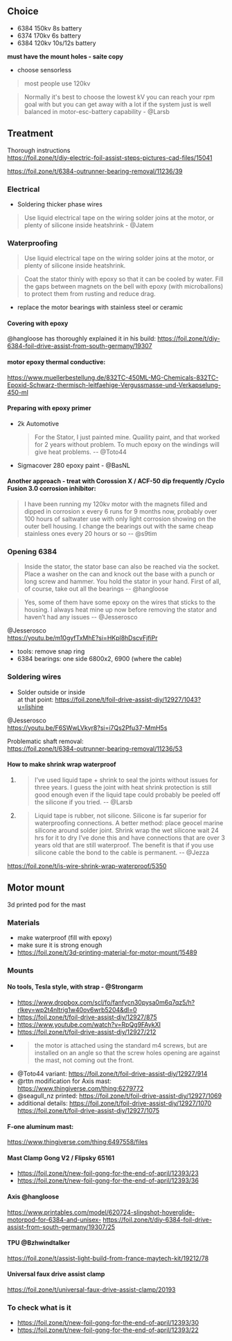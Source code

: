 ## Choice

- 6384 150kv 8s battery
- 6374 170kv 6s battery
- 6384 120kv 10s/12s battery

**must have the mount holes - saite copy**

- choose sensorless

> most people use 120kv

> Normally it's best to choose the lowest kV you can reach your rpm goal with but you can get away with a lot if the system just is well balanced in motor-esc-battery capability - @Larsb

## Treatment

Thorough instructions\
https://foil.zone/t/diy-electric-foil-assist-steps-pictures-cad-files/15041

https://foil.zone/t/6384-outrunner-bearing-removal/11236/39

### Electrical

- Soldering thicker phase wires

> Use liquid electrical tape on the wiring solder joins at the motor, or plenty of silicone inside heatshrink - @Jatem

### Waterproofing

> Use liquid electrical tape on the wiring solder joins at the motor, or plenty of silicone inside heatshrink.

> Coat the stator thinly with epoxy so that it can be cooled by water. Fill the gaps between magnets on the bell with epoxy (with microballons) to protect them from rusting and reduce drag.

- replace the motor bearings with stainless steel or ceramic

#### Covering with epoxy

@hangloose has thoroughly explained it in his build:
https://foil.zone/t/diy-6384-foil-drive-assist-from-south-germany/19307

#### motor epoxy thermal conductive:

https://www.muellerbestellung.de/832TC-450ML-MG-Chemicals-832TC-Epoxid-Schwarz-thermisch-leitfaehige-Vergussmasse-und-Verkapselung-450-ml

#### Preparing with epoxy primer

- 2k Automotive
  > For the Stator, I just painted mine. Quaility paint, and that worked for 2 years without problem. To much epoxy on the windings will give heat problems. -- @Toto44
- Sigmacover 280 epoxy paint - @BasNL

#### Another approach - treat with Corossion X / ACF-50 dip frequently /Cyclo Fusion 3.0 corrosion inhibitor:

> I have been running my 120kv motor with the magnets filled and dipped in corrosion x every 6 runs for 9 months now, probably over 100 hours of saltwater use with only light corrosion showing on the outer bell housing. I change the bearings out with the same cheap stainless ones every 20 hours or so -- @s9tim

### Opening 6384

> Inside the stator, the stator base can also be reached via the socket. Place a washer on the can and knock out the base with a punch or long screw and hammer. You hold the stator in your hand. First of all, of course, take out all the bearings -- @hangloose

> Yes, some of them have some epoxy on the wires that sticks to the housing. I always heat mine up now before removing the stator and haven’t had any issues -- @Jesserosco

@Jesserosco\
https://youtu.be/m10gyfTxMhE?si=HKpl8hDscvFjfiPr

- tools: remove snap ring
- 6384 bearings: one side 6800x2, 6900 (where the cable)

### Soldering wires

- Solder outside or inside \
  at that point: https://foil.zone/t/foil-drive-assist-diy/12927/1043?u=lishine

@Jesserosco\
https://youtu.be/F6SWwLVkyr8?si=i7Qs2Pfu37-MmH5s

Problematic shaft removal:\
 https://foil.zone/t/6384-outrunner-bearing-removal/11236/53

#### How to make shrink wrap waterproof

1. > I’ve used liquid tape + shrink to seal the joints without issues for three years. I guess the joint with heat shrink protection is still good enough even if the liquid tape could probably be peeled off the silicone if you tried. -- @Larsb
2. > Liquid tape is rubber, not silicone. Silicone is far superior for waterproofing connections. A better method:
   > place geocel marine silicone around solder joint.
   > Shrink wrap the wet silicone
   > wait 24 hrs for it to dry
   > I’ve done this and have connections that are over 3 years old that are still waterproof. The benefit is that if you use silicone cable the bond to the cable is permanent. -- @Jezza

https://foil.zone/t/is-wire-shrink-wrap-waterproof/5350

## Motor mount

3d printed pod for the mast

### Materials

- make waterproof (fill with epoxy)
- make sure it is strong enough
- https://foil.zone/t/3d-printing-material-for-motor-mount/15489

### Mounts

#### No tools, Tesla style, with strap - @Strongarm

- https://www.dropbox.com/scl/fo/fanfycn30pysa0m6q7qz5/h?rlkey=wp2t4nltrig1w40ov6wrb5204&dl=0
- https://foil.zone/t/foil-drive-assist-diy/12927/875
- https://www.youtube.com/watch?v=RpQg9FAykXI
- https://foil.zone/t/foil-drive-assist-diy/12927/212
- > the motor is attached using the standard m4 screws, but are installed on an angle so that the screw holes opening are against the mast, not coming out the front.
- @Toto44 variant:
  https://foil.zone/t/foil-drive-assist-diy/12927/914
- @rttn modification for Axis mast:
  https://www.thingiverse.com/thing:6279772
- @seagull_nz printed:
  https://foil.zone/t/foil-drive-assist-diy/12927/1069
- additional details:
  https://foil.zone/t/foil-drive-assist-diy/12927/1070
  https://foil.zone/t/foil-drive-assist-diy/12927/1075

#### F-one aluminum mast:

https://www.thingiverse.com/thing:6497558/files

#### Mast Clamp Gong V2 / Flipsky 65161

- https://foil.zone/t/new-foil-gong-for-the-end-of-april/12393/23
- https://foil.zone/t/new-foil-gong-for-the-end-of-april/12393/36

#### Axis @hangloose

https://www.printables.com/model/620724-slingshot-hoverglide-motorpod-for-6384-and-unisex-
https://foil.zone/t/diy-6384-foil-drive-assist-from-south-germany/19307/25

#### TPU @Bzhwindtalker

https://foil.zone/t/assist-light-build-from-france-maytech-kit/19212/78

#### Universal faux drive assist clamp

https://foil.zone/t/universal-faux-drive-assist-clamp/20193

### To check what is it

- https://foil.zone/t/new-foil-gong-for-the-end-of-april/12393/30
- https://foil.zone/t/new-foil-gong-for-the-end-of-april/12393/22

